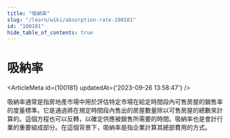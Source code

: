 ```yaml
---
title: "吸納率"
slug: "/learn/wiki/absorption-rate-100181"
id: "100181"
hide_table_of_contents: true
---
```



# 吸納率

<ArticleMeta id={100181} updatedAt={'2023-09-26 13:58:47'} />
<div className='border-solid border-b border-t-0 my-4 border-[var(--ifm-color-gray-300)]' />

吸納率通常是指房地產市場中用於評估特定市場在給定時間段內可售房屋的銷售率的度量標準。它是通過將在規定時間段內售出的房屋數量除以可售房屋的總數來計算的。這個方程也可以反轉，以確定供應被銷售所需要的時間。吸納率也是會計行業的重要組成部分。在這個背景下，吸納率是指企業計算其總部費用的方式。
